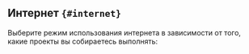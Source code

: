 ## Интернет `{#internet}`

Выберите режим использования интернета в зависимости от того, какие проекты вы собираетесь выполнять:
